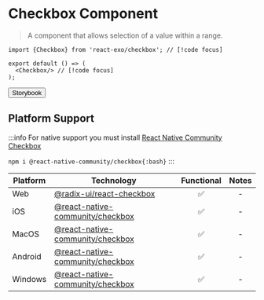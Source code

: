 
# Checkbox Component

> A component that allows selection of a value within a range.

<Checkbox/>

```tsx
import {Checkbox} from 'react-exo/checkbox'; // [!code focus]

export default () => (
  <Checkbox/> // [!code focus]
);
```

<Button href="https://exo.fig.run/?path=/docs/checkbox">Storybook</Button>

## Platform Support

:::info
For native support you must install [React Native Community Checkbox](https://github.com/react-native-checkbox/react-native-checkbox)

`npm i @react-native-community/checkbox{:bash}`
:::

| Platform | Technology | Functional | Notes |
| -------- | ---------- | :--------: | :---: |
| Web | [@radix-ui/react-checkbox](https://www.radix-ui.com/primitives/docs/components/checkbox) | ✅ | - |
| iOS | [@react-native-community/checkbox](https://github.com/react-native-checkbox/react-native-checkbox) | ✅ | - |
| MacOS | [@react-native-community/checkbox](https://github.com/react-native-checkbox/react-native-checkbox) | ✅ | - |
| Android | [@react-native-community/checkbox](https://github.com/react-native-checkbox/react-native-checkbox) | ✅ | - |
| Windows | [@react-native-community/checkbox](https://github.com/react-native-checkbox/react-native-checkbox) | ✅ | - |
